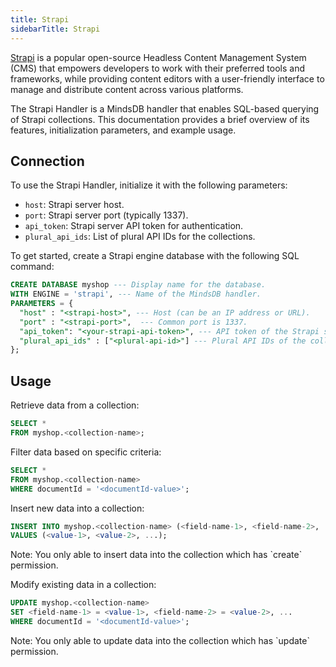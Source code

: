 ```yaml
---
title: Strapi
sidebarTitle: Strapi
---
```


[Strapi](https://strapi.io/) is a popular open-source Headless Content Management System (CMS) that empowers developers to work with their preferred tools and frameworks, while providing content editors with a user-friendly interface to manage and distribute content across various platforms.

The Strapi Handler is a MindsDB handler that enables SQL-based querying of Strapi collections. This documentation provides a brief overview of its features, initialization parameters, and example usage.

## Connection

To use the Strapi Handler, initialize it with the following parameters:

- `host`: Strapi server host.
- `port`: Strapi server port (typically 1337).
- `api_token`: Strapi server API token for authentication.
- `plural_api_ids`: List of plural API IDs for the collections.

To get started, create a Strapi engine database with the following SQL command:

```sql
CREATE DATABASE myshop --- Display name for the database.
WITH ENGINE = 'strapi', --- Name of the MindsDB handler.
PARAMETERS = {
  "host" : "<strapi-host>", --- Host (can be an IP address or URL).
  "port" : "<strapi-port>",  --- Common port is 1337.
  "api_token": "<your-strapi-api-token>", --- API token of the Strapi server.
  "plural_api_ids" : ["<plural-api-id>"] --- Plural API IDs of the collections.
};
```

## Usage

Retrieve data from a collection:

```sql
SELECT *
FROM myshop.<collection-name>;
```

Filter data based on specific criteria:

```sql
SELECT *
FROM myshop.<collection-name>
WHERE documentId = '<documentId-value>';
```

Insert new data into a collection:

```sql
INSERT INTO myshop.<collection-name> (<field-name-1>, <field-name-2>, ...)
VALUES (<value-1>, <value-2>, ...);
```

<Tip>
  Note: You only able to insert data into the collection which has `create`
  permission.
</Tip>


Modify existing data in a collection:

```sql
UPDATE myshop.<collection-name>
SET <field-name-1> = <value-1>, <field-name-2> = <value-2>, ...
WHERE documentId = '<documentId-value>';
```

<Tip>
  Note: You only able to update data into the collection which has `update`
  permission.
</Tip>
